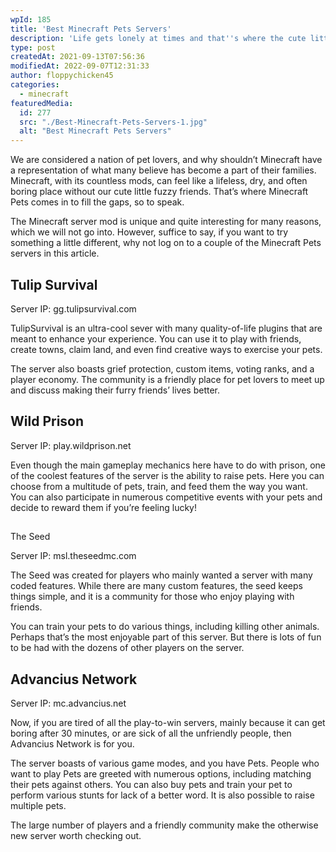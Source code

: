 ```yaml
---
wpId: 185
title: 'Best Minecraft Pets Servers'
description: 'Life gets lonely at times and that''s where the cute little pets come into play. You''ll never be without company again with these adorable followers! Check out the best Minecraft Pet servers.'
type: post
createdAt: 2021-09-13T07:56:36
modifiedAt: 2022-09-07T12:31:33
author: floppychicken45
categories:
  - minecraft
featuredMedia:
  id: 277
  src: "./Best-Minecraft-Pets-Servers-1.jpg"
  alt: "Best Minecraft Pets Servers"
---
```



We are considered a nation of pet lovers, and why shouldn’t Minecraft have a representation of what many believe has become a part of their families. Minecraft, with its countless mods, can feel like a lifeless, dry, and often boring place without our cute little fuzzy friends. That’s where Minecraft Pets comes in to fill the gaps, so to speak.

The Minecraft server mod is unique and quite interesting for many reasons, which we will not go into. However, suffice to say, if you want to try something a little different, why not log on to a couple of the Minecraft Pets servers in this article.

## Tulip Survival

Server IP: gg.tulipsurvival.com

TulipSurvival is an ultra-cool sever with many quality-of-life plugins that are meant to enhance your experience. You can use it to play with friends, create towns, claim land, and even find creative ways to exercise your pets.

The server also boasts grief protection, custom items, voting ranks, and a player economy. The community is a friendly place for pet lovers to meet up and discuss making their furry friends’ lives better.

## Wild Prison

Server IP: play.wildprison.net

Even though the main gameplay mechanics here have to do with prison, one of the coolest features of the server is the ability to raise pets. Here you can choose from a multitude of pets, train, and feed them the way you want. You can also participate in numerous competitive events with your pets and decide to reward them if you’re feeling lucky!

##   
The Seed

Server IP: msl.theseedmc.com

The Seed was created for players who mainly wanted a server with many coded features. While there are many custom features, the seed keeps things simple, and it is a community for those who enjoy playing with friends.

You can train your pets to do various things, including killing other animals. Perhaps that’s the most enjoyable part of this server. But there is lots of fun to be had with the dozens of other players on the server.

## Advancius Network

Server IP: mc.advancius.net

Now, if you are tired of all the play-to-win servers, mainly because it can get boring after 30 minutes, or are sick of all the unfriendly people, then Advancius Network is for you.

The server boasts of various game modes, and you have Pets. People who want to play Pets are greeted with numerous options, including matching their pets against others. You can also buy pets and train your pet to perform various stunts for lack of a better word. It is also possible to raise multiple pets.

The large number of players and a friendly community make the otherwise new server worth checking out.